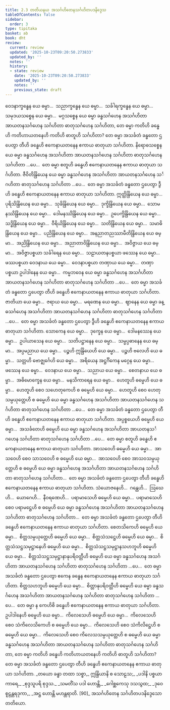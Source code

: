 ```yaml
---
title: 2.3 တတိယနယ အသင်္ဂဟိတေနသင်္ဂဟိတပဒနိဒ္ဒေသ
tableOfContents: false
sidebar:
  order: 3
type: tipitaka
basket: ab
book: dht
review:
  current: review
  updated: '2025-10-23T09:20:50.273833'
  updated_by: ''
  notes: ''
  history:
  - state: review
    date: '2025-10-23T09:20:50.273833'
    updated_by: ''
    notes: ''
    previous_state: draft
---
```



<ReviewStatus review={frontmatter.review} showDetails={true} />

<HypothesisAnnotation frontmatter={frontmatter} />

<DynamicBreadcrumb />

<Division number="179" book="dht" e="ch" v="31" p="30">

<Paragraph number="228" book="dht">
ဝေဒနာက္ခန္ဓေန ယေ ဓမ္မာ…  သညာက္ခန္ဓေန ယေ ဓမ္မာ…  သင်္ခါရက္ခန္ဓေန ယေ ဓမ္မာ…  သမုဒယသစ္စေန ယေ ဓမ္မာ…  မဂ္ဂသစ္စေန ယေ ဓမ္မာ ခန္ဓသင်္ဂဟေန အသင်္ဂဟိတာ အာယတနသင်္ဂဟေန သင်္ဂဟိတာ ဓာတုသင်္ဂဟေန သင်္ဂဟိတာ, တေ ဓမ္မာ ကတိဟိ ခန္ဓေဟိ ကတိဟာယတနေဟိ ကတိဟိ ဓာတူဟိ သင်္ဂဟိတာ? တေ ဓမ္မာ အသင်္ခတံ ခန္ဓတော ဌပေတွာ တီဟိ ခန္ဓေဟိ ဧကေနာယတနေန ဧကာယ ဓာတုယာ သင်္ဂဟိတာ.
</Paragraph>

</Division>
<Division number="180" book="dht" e="ch" v="31" p="30">

<Paragraph number="229" book="dht">
နိရောဓသစ္စေန ယေ ဓမ္မာ ခန္ဓသင်္ဂဟေန အသင်္ဂဟိတာ အာယတနသင်္ဂဟေန သင်္ဂဟိတာ ဓာတုသင်္ဂဟေန သင်္ဂဟိတာ …ပေ…  တေ ဓမ္မာ စတူဟိ ခန္ဓေဟိ ဧကေနာယတနေန ဧကာယ ဓာတုယာ သင်္ဂဟိတာ.
</Paragraph>

</Division>
<Division number="181" book="dht" e="ch" v="31" p="30">

<Paragraph number="230" book="dht">
ဇီဝိတိန္ဒြိယေန ယေ ဓမ္မာ ခန္ဓသင်္ဂဟေန အသင်္ဂဟိတာ အာယတနသင်္ဂဟေန သင်္ဂဟိတာ ဓာတုသင်္ဂဟေန သင်္ဂဟိတာ …ပေ…  တေ ဓမ္မာ အသင်္ခတံ ခန္ဓတော ဌပေတွာ ဒွီဟိ ခန္ဓေဟိ ဧကေနာယတနေန ဧကာယ ဓာတုယာ သင်္ဂဟိတာ.
</Paragraph>

</Division>
<Division number="182" book="dht" e="ch" v="31" p="30">

<Paragraph number="231" book="dht">
ဣတ္ထိန္ဒြိယေန ယေ ဓမ္မာ…  ပုရိသိန္ဒြိယေန ယေ ဓမ္မာ…  သုခိန္ဒြိယေန ယေ ဓမ္မာ…  ဒုက္ခိန္ဒြိယေန ယေ ဓမ္မာ…  သောမနဿိန္ဒြိယေန ယေ ဓမ္မာ…  ဒေါမနဿိန္ဒြိယေန ယေ ဓမ္မာ…  ဥပေက္ခိန္ဒြိယေန ယေ ဓမ္မာ…  သဒ္ဓိန္ဒြိယေန ယေ ဓမ္မာ…  ဝီရိယိန္ဒြိယေန ယေ ဓမ္မာ…  သတိန္ဒြိယေန ယေ ဓမ္မာ…  သမာဓိန္ဒြိယေန ယေ ဓမ္မာ…  ပညိန္ဒြိယေန ယေ ဓမ္မာ…  အနညာတညဿာမီတိန္ဒြိယေန ယေ ဓမ္မာ…  အညိန္ဒြိယေန ယေ ဓမ္မာ…  အညာတာဝိန္ဒြိယေန ယေ ဓမ္မာ…  အဝိဇ္ဇာယ ယေ ဓမ္မာ…  အဝိဇ္ဇာပစ္စယာ သင်္ခါရေန ယေ ဓမ္မာ…  သဠာယတနပစ္စယာ ဖဿေန ယေ ဓမ္မာ…  ဖဿပစ္စယာ ဝေဒနာယ ယေ ဓမ္မာ…  ဝေဒနာပစ္စယာ တဏှာယ ယေ ဓမ္မာ…  တဏှာပစ္စယာ ဥပါဒါနေန ယေ ဓမ္မာ…  ကမ္မဘဝေန ယေ ဓမ္မာ ခန္ဓသင်္ဂဟေန အသင်္ဂဟိတာ အာယတနသင်္ဂဟေန သင်္ဂဟိတာ ဓာတုသင်္ဂဟေန သင်္ဂဟိတာ …ပေ…  တေ ဓမ္မာ အသင်္ခတံ ခန္ဓတော ဌပေတွာ တီဟိ ခန္ဓေဟိ ဧကေနာယတနေန ဧကာယ ဓာတုယာ သင်္ဂဟိတာ.
</Paragraph>

</Division>
<Division number="183" book="dht" e="ch" v="31" p="31">

<Paragraph number="232" book="dht">
ဇာတိယာ ယေ ဓမ္မာ…  ဇရာယ ယေ ဓမ္မာ…  မရဏေန ယေ ဓမ္မာ…  ဈာနေန ယေ ဓမ္မာ ခန္ဓသင်္ဂဟေန အသင်္ဂဟိတာ အာယတနသင်္ဂဟေန သင်္ဂဟိတာ ဓာတုသင်္ဂဟေန သင်္ဂဟိတာ …ပေ…  တေ ဓမ္မာ အသင်္ခတံ ခန္ဓတော ဌပေတွာ ဒွီဟိ ခန္ဓေဟိ ဧကေနာယတနေန ဧကာယ ဓာတုယာ သင်္ဂဟိတာ.
</Paragraph>

</Division>
<Division number="184" book="dht" e="ch" v="31" p="31">

<Paragraph number="233" book="dht">
သောကေန ယေ ဓမ္မာ…  ဒုက္ခေန ယေ ဓမ္မာ…  ဒေါမနဿေန ယေ ဓမ္မာ…  ဥပါယာသေန ယေ ဓမ္မာ…  သတိပဋ္ဌာနေန ယေ ဓမ္မာ…  သမ္မပ္ပဓာနေန ယေ ဓမ္မာ…  အပ္ပမညာယ ယေ ဓမ္မာ…  ပဉ္စဟိ ဣန္ဒြိယေဟိ ယေ ဓမ္မာ…  ပဉ္စဟိ ဗလေဟိ ယေ ဓမ္မာ…  သတ္တဟိ ဗောဇ္ဈင်္ဂေဟိ ယေ ဓမ္မာ…  အရိယေန အဋ္ဌင်္ဂိကေန မဂ္ဂေန ယေ ဓမ္မာ…  ဖဿေန ယေ ဓမ္မာ…  ဝေဒနာယ ယေ ဓမ္မာ…  သညာယ ယေ ဓမ္မာ…  စေတနာယ ယေ ဓမ္မာ…  အဓိမောက္ခေန ယေ ဓမ္မာ…  မနသိကာရေန ယေ ဓမ္မာ…  ဟေတူဟိ ဓမ္မေဟိ ယေ ဓမ္မာ…  ဟေတူဟိ စေဝ သဟေတုကေဟိ စ ဓမ္မေဟိ ယေ ဓမ္မာ…  ဟေတူဟိ စေဝ ဟေတုသမ္ပယုတ္တေဟိ စ ဓမ္မေဟိ ယေ ဓမ္မာ ခန္ဓသင်္ဂဟေန အသင်္ဂဟိတာ အာယတနသင်္ဂဟေန သင်္ဂဟိတာ ဓာတုသင်္ဂဟေန သင်္ဂဟိတာ …ပေ…  တေ ဓမ္မာ အသင်္ခတံ ခန္ဓတော ဌပေတွာ တီဟိ ခန္ဓေဟိ ဧကေနာယတနေန ဧကာယ ဓာတုယာ သင်္ဂဟိတာ.
</Paragraph>

</Division>
<Division number="185" book="dht" e="ch" v="31" p="31">

<Paragraph number="234" book="dht">
အပ္ပစ္စယေဟိ ဓမ္မေဟိ ယေ ဓမ္မာ…  အသင်္ခတေဟိ ဓမ္မေဟိ ယေ ဓမ္မာ ခန္ဓသင်္ဂဟေန အသင်္ဂဟိတာ အာယတနသင်္ဂဟေန သင်္ဂဟိတာ ဓာတုသင်္ဂဟေန သင်္ဂဟိတာ …ပေ…  တေ ဓမ္မာ စတူဟိ ခန္ဓေဟိ ဧကေနာယတနေန ဧကာယ ဓာတုယာ သင်္ဂဟိတာ.
</Paragraph>

</Division>
<Division number="186" book="dht" e="ch" v="31" p="31">

<Paragraph number="235" book="dht">
အာသဝေဟိ ဓမ္မေဟိ ယေ ဓမ္မာ…  အာသဝေဟိ စေဝ သာသဝေဟိ စ ဓမ္မေဟိ ယေ ဓမ္မာ…  အာသဝေဟိ စေဝ အာသဝသမ္ပယုတ္တေဟိ စ ဓမ္မေဟိ ယေ ဓမ္မာ ခန္ဓသင်္ဂဟေန အသင်္ဂဟိတာ အာယတနသင်္ဂဟေန သင်္ဂဟိတာ ဓာတုသင်္ဂဟေန သင်္ဂဟိတာ…  တေ ဓမ္မာ အသင်္ခတံ ခန္ဓတော ဌပေတွာ တီဟိ ခန္ဓေဟိ ဧကေနာယတနေန ဧကာယ ဓာတုယာ သင်္ဂဟိတာ.
</Paragraph>

</Division>
<Division number="187" book="dht" e="ch" v="31" p="31">

<Paragraph number="236" book="dht">
သံယောဇနေဟိ…  ဂန္ထေဟိ…  ဩဃေဟိ…  ယောဂေဟိ…  နီဝရဏေဟိ…  ပရာမာသေဟိ ဓမ္မေဟိ ယေ ဓမ္မာ…  ပရာမာသေဟိ စေဝ ပရာမဋ္ဌေဟိ စ ဓမ္မေဟိ ယေ ဓမ္မာ ခန္ဓသင်္ဂဟေန အသင်္ဂဟိတာ အာယတနသင်္ဂဟေန သင်္ဂဟိတာ ဓာတုသင်္ဂဟေန သင်္ဂဟိတာ…  တေ ဓမ္မာ အသင်္ခတံ ခန္ဓတော ဌပေတွာ တီဟိ ခန္ဓေဟိ ဧကေနာယတနေန ဧကာယ ဓာတုယာ သင်္ဂဟိတာ.
</Paragraph>

</Division>
<Division number="188" book="dht" e="ch" v="31" p="32">

<Paragraph number="237" book="dht">
စေတသိကေဟိ ဓမ္မေဟိ ယေ ဓမ္မာ…  စိတ္တသမ္ပယုတ္တေဟိ ဓမ္မေဟိ ယေ ဓမ္မာ…  စိတ္တသံသဋ္ဌေဟိ ဓမ္မေဟိ ယေ ဓမ္မာ…  စိတ္တသံသဋ္ဌသမုဋ္ဌာနေဟိ ဓမ္မေဟိ ယေ ဓမ္မာ…  စိတ္တသံသဋ္ဌသမုဋ္ဌာနသဟဘူဟိ ဓမ္မေဟိ ယေ ဓမ္မာ…  စိတ္တသံသဋ္ဌသမုဋ္ဌာနာနုပရိဝတ္တီဟိ ဓမ္မေဟိ ယေ ဓမ္မာ ခန္ဓသင်္ဂဟေန အသင်္ဂဟိတာ အာယတနသင်္ဂဟေန သင်္ဂဟိတာ ဓာတုသင်္ဂဟေန သင်္ဂဟိတာ …ပေ…  တေ ဓမ္မာ အသင်္ခတံ ခန္ဓတော ဌပေတွာ ဧကေန ခန္ဓေန ဧကေနာယတနေန ဧကာယ ဓာတုယာ သင်္ဂဟိတာ.
</Paragraph>

</Division>
<Division number="189" book="dht" e="ch" v="31" p="32">

<Paragraph number="238" book="dht">
စိတ္တသဟဘူဟိ ဓမ္မေဟိ ယေ ဓမ္မာ…  စိတ္တာနုပရိဝတ္တီဟိ ဓမ္မေဟိ ယေ ဓမ္မာ ခန္ဓသင်္ဂဟေန အသင်္ဂဟိတာ အာယတနသင်္ဂဟေန သင်္ဂဟိတာ ဓာတုသင်္ဂဟေန သင်္ဂဟိတာ …ပေ…  တေ ဓမ္မာ န ကေဟိစိ ခန္ဓေဟိ ဧကေနာယတနေန ဧကာယ ဓာတုယာ သင်္ဂဟိတာ.
</Paragraph>

</Division>
<Division number="190" book="dht" e="ch" v="31" p="32">

<Paragraph number="239" book="dht">
ဥပါဒါနေဟိ ဓမ္မေဟိ ယေ ဓမ္မာ…  ကိလေသေဟိ ဓမ္မေဟိ ယေ ဓမ္မာ…  ကိလေသေဟိ စေဝ သံကိလေသိကေဟိ စ ဓမ္မေဟိ ယေ ဓမ္မာ…  ကိလေသေဟိ စေဝ သံကိလိဋ္ဌေဟိ စ ဓမ္မေဟိ ယေ ဓမ္မာ…  ကိလေသေဟိ စေဝ ကိလေသသမ္ပယုတ္တေဟိ စ ဓမ္မေဟိ ယေ ဓမ္မာ ခန္ဓသင်္ဂဟေန အသင်္ဂဟိတာ အာယတနသင်္ဂဟေန သင်္ဂဟိတာ ဓာတုသင်္ဂဟေန သင်္ဂဟိတာ, တေ ဓမ္မာ ကတိဟိ ခန္ဓေဟိ ကတိဟာယတနေဟိ ကတိဟိ ဓာတူဟိ သင်္ဂဟိတာ? တေ ဓမ္မာ အသင်္ခတံ ခန္ဓတော ဌပေတွာ တီဟိ ခန္ဓေဟိ ဧကေနာယတနေန ဧကာယ ဓာတုယာ သင်္ဂဟိတာ.
</Paragraph>

<Paragraph number="240" type="verses" book="dht">
_တယော ခန္ဓာ တထာ သစ္စာ,_  
ဣန္ဒြိယာနိ စ သောဠသ;_  
_ပဒါနိ ပစ္စယာကာရေ,_  
_စုဒ္ဒသူပရိ စုဒ္ဒသ._  

</Paragraph>

<Paragraph number="241" type="verses" book="dht">
_သမတိံသ ပဒါ ဟောန္တိ,_  
_ဂေါစ္ဆကေသု ဒသသွထ;_  
_ဒုဝေ စူဠန္တရဒုကာ,_  
_အဋ္ဌ ဟောန္တိ မဟန္တရာတိ. [90]_  


</Paragraph>
</Division>

<Paragraph number="242" type="center" book="dht">
အသင်္ဂဟိတေန သင်္ဂဟိတပဒနိဒ္ဒေသော တတိယော.
</Paragraph>